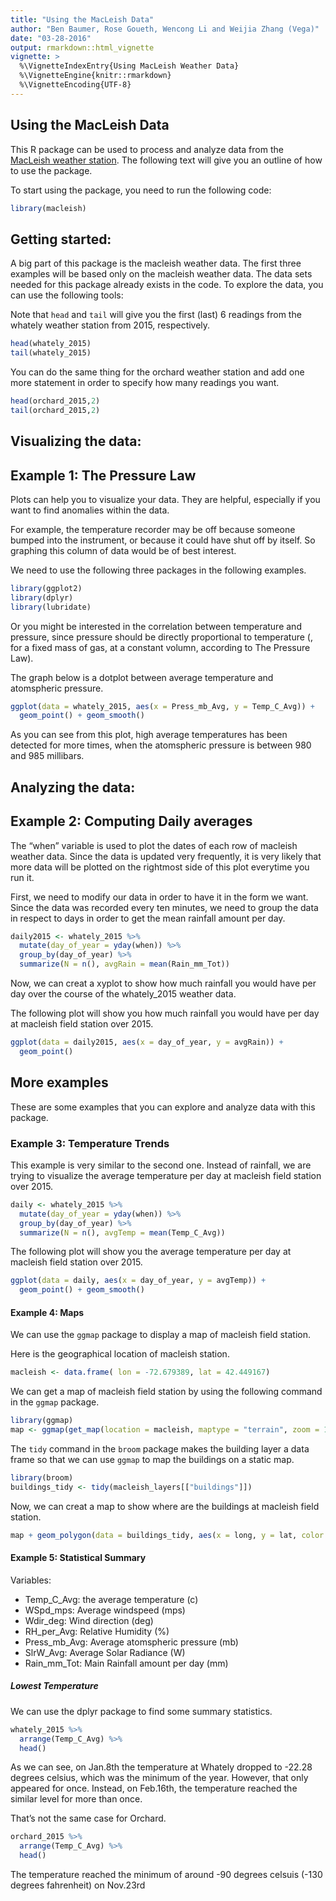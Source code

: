 ```yaml
---
title: "Using the MacLeish Data"
author: "Ben Baumer, Rose Goueth, Wencong Li and Weijia Zhang (Vega)"
date: "03-28-2016"
output: rmarkdown::html_vignette
vignette: >
  %\VignetteIndexEntry{Using MacLeish Weather Data}
  %\VignetteEngine{knitr::rmarkdown}
  %\VignetteEncoding{UTF-8}
---
```

## Using the MacLeish Data
   
This R package can be used to process and analyze data from the [MacLeish weather station](http://www.smith.edu/ceeds/macleish.php). The following text will give you an outline of how to use the package.

To start using the package, you need to run the following code:

```r
library(macleish)
```


## Getting started:

A big part of this package is the macleish weather data. The first three examples will be based only on the macleish weather data. The data sets needed for this package already exists in the code. To explore the data, you can use the following tools:

Note that `head` and `tail` will give you the first (last) 6 readings from the whately weather station from 2015, respectively.

```r
head(whately_2015)
tail(whately_2015)
```

You can do the same thing for the orchard weather station and add one more statement in order to specify how many readings you want. 
```r
head(orchard_2015,2)
tail(orchard_2015,2)
```

## Visualizing the data:
## Example 1: The Pressure Law

Plots can help you to visualize your data. They are helpful, especially if you want to find anomalies within the data. 

For example, the temperature recorder may be off because someone bumped into the instrument, or because it could have shut off by itself. So graphing this column of data would be of best interest. 

We need to use the following three packages in the following examples. 
```r
library(ggplot2)
library(dplyr)
library(lubridate)
```

Or you might be interested in the correlation between temperature and pressure, since pressure should be directly proportional to temperature (, for a fixed mass of gas, at a constant volumn, according to The Pressure Law).

The graph below is a dotplot between average temperature and atomspheric pressure.
```r
ggplot(data = whately_2015, aes(x = Press_mb_Avg, y = Temp_C_Avg)) +
  geom_point() + geom_smooth()
```

As you can see from this plot, high average temperatures has been detected for more times, when the atomspheric pressure is between 980 and 985 millibars.

## Analyzing the data:
## Example 2: Computing Daily averages

The "when" variable is used to plot the dates of each row of macleish weather data. Since the data is updated very frequently, it is very likely that more data will be plotted on the rightmost side of this plot everytime you run it.

First, we need to modify our data in order to have it in the form we want. Since the data was recorded every ten minutes, we need to group the data in respect to days in order to get the mean rainfall amount per day.

```r
daily2015 <- whately_2015 %>%
  mutate(day_of_year = yday(when)) %>%
  group_by(day_of_year) %>%
  summarize(N = n(), avgRain = mean(Rain_mm_Tot))
```

Now, we can creat a xyplot to show how much rainfall you would have per day over the course of the whately_2015 weather data.

The following plot will show you how much rainfall you would have per day at macleish field station over 2015.

```r
ggplot(data = daily2015, aes(x = day_of_year, y = avgRain)) +
  geom_point()
```

## More examples 

These are some examples that you can explore and analyze data with this package.

### Example 3: Temperature Trends
This example is very similar to the second one. Instead of rainfall, we are trying to visualize the average temperature per day at macleish field station over 2015.

```r
daily <- whately_2015 %>%
  mutate(day_of_year = yday(when)) %>%
  group_by(day_of_year) %>%
  summarize(N = n(), avgTemp = mean(Temp_C_Avg))
```

The following plot will show you the average temperature per day at macleish field station over 2015.

```r
ggplot(data = daily, aes(x = day_of_year, y = avgTemp)) +
  geom_point() + geom_smooth()
```

#### Example 4: Maps
We can use the `ggmap` package to display a map of macleish field station.

Here is the geographical location of macleish station.
```r
macleish <- data.frame( lon = -72.679389, lat = 42.449167)
```

We can get a map of macleish field station by using the following command in the `ggmap` package.
```r
library(ggmap)
map <- ggmap(get_map(location = macleish, maptype = "terrain", zoom = 16))
```

The  `tidy` command in the  `broom` package makes the building layer a data frame so that we can use `ggmap` to map the buildings on a static map.

```r
library(broom)
buildings_tidy <- tidy(macleish_layers[["buildings"]])
```

Now, we can creat a map to show where are the buildings at macleish field station.

```r
map + geom_polygon(data = buildings_tidy, aes(x = long, y = lat, color = group))  
```

#### Example 5: Statistical Summary

Variables:

* Temp_C_Avg: the average temperature (c)
* WSpd_mps: Average windspeed (mps)
* Wdir_deg: Wind direction (deg)
* RH_per_Avg: Relative Humidity (%)
* Press_mb_Avg: Average atomspheric pressure (mb)
* SlrW_Avg: Average Solar Radiance (W)
* Rain_mm_Tot: Main Rainfall amount per day (mm)

##### Lowest Temperature
We can use the dplyr package to find some summary statistics.
```r
whately_2015 %>%
  arrange(Temp_C_Avg) %>%
  head()
```
As we can see, on Jan.8th the temperature at Whately dropped to -22.28 degrees celsius, which was the minimum of the year. However, that only appeared for once. Instead, on Feb.16th, the temperature reached the similar level for more than once.

That's not the same case for Orchard.
```r
orchard_2015 %>%
  arrange(Temp_C_Avg) %>%
  head()
```
The temperature reached the minimum of around -90 degrees celsuis (-130 degrees fahrenheit) on Nov.23rd


